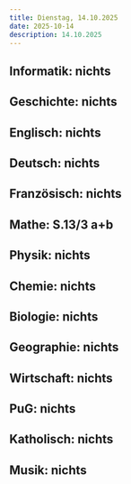 ```yaml
---
title: Dienstag, 14.10.2025
date: 2025-10-14
description: 14.10.2025
---
```


## Informatik: nichts

## Geschichte: nichts

## Englisch: nichts

## Deutsch: nichts

## Französisch: nichts

## Mathe: S.13/3 a+b

## Physik: nichts

## Chemie: nichts

## Biologie: nichts

## Geographie: nichts

## Wirtschaft: nichts

## PuG: nichts

## Katholisch: nichts

## Musik: nichts
